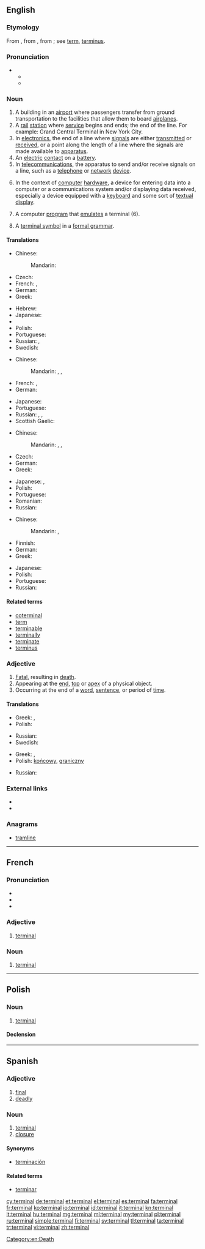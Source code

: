 ==English==
{{wikipedia|dab=terminal}}

===Etymology===
From {{etyl|fr}} {{term|terminal|lang=fr}}, from {{etyl|LL.}} {{term|terminalis||pertaining to a boundary or to the end, terminal, final}}, from {{etyl|la}} {{term|terminus||a bound, boundary, limit, end}}; see [[term]], [[terminus]].

===Pronunciation===
* {{a|US}}
** {{IPA|/ˈtərmɪnəl/}}
** {{X-SAMPA|/"t@rmIn@l/}}

===Noun===
{{en-noun}}

# A building in an [[airport]] where passengers transfer from ground transportation to the facilities that allow them to board [[airplanes]].
# A [[rail]] [[station]] where [[service]] begins and ends; the end of the line. For example: Grand Central Terminal in New York City.
# In [[electronics]], the end of a line where [[signal]]s are either [[transmit]]ted or [[receive]]d, or a point along the length of a line where the signals are made available to [[apparatus]].
# An [[electric]] [[contact]] on a [[battery]].
# In [[telecommunications]], the apparatus to send and/or receive signals on a line, such as a [[telephone]] or [[network]] [[device]].
# {{computing}} In the context of [[computer]] [[hardware]], a device for entering data into a computer or a communications system and/or displaying data received, especially a device equipped with a [[keyboard]] and some sort of [[textual]] [[display]].
# {{computing}} A computer [[program]] that [[emulate]]s a terminal (6).
# {{computing theory}} A [[terminal symbol]] in a [[formal grammar]].

====Translations====
{{trans-top|airport building}}
* Chinese:
*: Mandarin: {{t|cmn|航站|tr=hángzhàn|sc=Hani}}
* Czech: {{t-|cs|terminál|m}}
* French: {{t|fr|terminal|m}}, {{t|fr|aérogare|f}}
* German: {{t|de|Terminal|m|n}}
* Greek: {{t-|el|τερματικός σταθμός|m|tr=termatikós stathmós}}
{{trans-mid}}
* Hebrew: {{t-|he|בית נתיבות|tr=beit niteevot}}
* Japanese: {{t|ja|ターミナル|tr=tāminaru|sc=Jpan}}
* {{trreq|no}}
* Polish: {{t+|pl|terminal|m}}
* Portuguese: {{t|pt|terminal|m}}
* Russian: {{t+|ru|аэровокзал|m|tr=aerovokzál}}, {{t+|ru|терминал|m|tr=terminál}}
* Swedish: {{t+|sv|terminal|c}}
{{trans-bottom}}

{{trans-top|railway station}}
* Chinese:
*: Mandarin: {{t|cmn|總站|sc=Hani}}, {{t|cmn|总站|tr=zǒngzhàn|sc=Hani}}, {{t|cmn|站|tr=zhàn|sc=Hani}}
* French: {{t|fr|gare|f}}, {{t|fr|station|f}}
* German: {{t|de|Bahnhof|m}}
{{trans-mid}}
* Japanese: {{t|ja|駅|tr=えき, eki|sc=Jpan}}
* Portuguese: {{t|pt|terminal|m}}
* Russian: {{t|ru|вокзал|m|tr=vokzál|sc=Cyrl}}, {{t|ru|терминал|m|tr=terminál|sc=Cyrl}}, {{t|ru|станция|f|tr=stáncija|sc=Cyrl}}
* Scottish Gaelic: {{t-|gd|ceann-rèile|m}}
{{trans-bottom}}

{{trans-top|device for entering data into a computer}}
* Chinese:
*: Mandarin: {{t|cmn|終端機|sc=Hani}}, {{t|cmn|终端机|tr=zhōngduānjī|sc=Hani}}, {{t|cmn|末端|tr=mòduān|sc=Hani}}
* Czech: {{t-|cs|terminál|m}}
* German: {{t|de|Terminal|m|n}}
* Greek: {{t+|el|τερματικό|n|tr=termatikó}}
{{trans-mid}}
* Japanese: {{t|ja|端末|tr=たんまつ, tanmatsu|sc=Jpan}}, {{t|ja|ターミナル|tr=tāminaru|sc=Jpan}}
* Polish: {{t+|pl|terminal|m}}
* Portuguese: {{t|pt|terminal|m}}
* Romanian: {{t-|ro|terminal|n}}
* Russian: {{t+|ru|терминал|m|tr=terminál}}
{{trans-bottom}}

{{trans-top|computer program that emulates a terminal}}
* Chinese:
*: Mandarin: {{t|cmn|終端|sc=Hani}}, {{t|cmn|终端|tr=zhōngduān|sc=Hani}}
* Finnish: {{t+|fi|terminaali}}
* German: {{t|de|Terminal|m|n}}
* Greek: {{t-|el|ιδεατό τερματικό|n|tr=ideató termatikó}}
{{trans-mid}}
* Japanese: {{t|ja|ターミナル|tr=tāminaru|sc=Jpan}}
* Polish: {{t+|pl|terminal|m}}
* Portuguese: {{t|pt|terminal|m}}
* Russian: {{t+|ru|терминал|m|tr=terminál}}
{{trans-bottom}}

====Related terms====
* [[coterminal]]
* [[term]]
* [[terminable]]
* [[terminally]]
* [[terminate]]
* [[terminus]]

===Adjective===
{{en-adj|-}}

# [[fatal|Fatal]], resulting in [[death]].
# Appearing at the [[end]], [[top]] or [[apex]] of a physical object.
# Occurring at the end of a [[word]], [[sentence]], or period of [[time]].

====Translations====
{{trans-top|fatal, resulting in death}}
* Greek: {{t-|el|καταληκτική ασθένεια|f|tr=kataliktikí asthéneia}}, {{t-|el|μοιραία ασθένεια|f|tr=moiraía asthéneia}}
* Polish: {{t+|pl|śmiertelny|m}}
{{trans-mid}}
* Russian: {{t|ru|смертельный|tr=smertélʹnyj|sc=Cyrl}}
* Swedish: {{t-|sv|dödlig}}
{{trans-bottom}}

{{trans-top|appearing at the end}}
* Greek: {{t+|el|τελικός|m|tr=telikós}}, {{t+|el|ληκτικός|m|tr=liktikós}}
* Polish: [[końcowy]], [[graniczny]] {{m}}
{{trans-mid}}
* Russian: {{t|ru|конечный|tr=konéčnyj|sc=Cyrl}}
{{trans-bottom}}

===External links===
* {{R:Webster 1913}}
* {{R:Century 1911}}

===Anagrams===
* [[tramline#English|tramline]]

[[Category:en:Death]]

----

==French==

===Pronunciation===
* {{IPA|/tɛʁ.mi.nal/|lang=fr}}
* {{audio|Fr-Paris--terminal.ogg|Audio (Paris)}}
* {{homophones|terminale|terminales|lang=fr}}

===Adjective===
{{fr-adj-al|termin}}

# [[#English|terminal]]

===Noun===
{{fr-noun|m|pl=terminaux}}

# [[#English|terminal]]

----

==Polish==

===Noun===
{{head|pl|noun|g=m}}

# [[#English|terminal]]

====Declension====
{{pl-decl-noun
|terminal|terminale
|terminalu <br />(terminala)|terminali<br />/terminalów
|terminalowi|terminalom
|terminal|terminale
|terminalem|terminalami
|terminalu|terminalach
|terminalu|terminale
}}

----

==Spanish==

===Adjective===
{{es-adj|pl=terminales}}

# [[final]]
# [[deadly]]

===Noun===
{{es-noun|m|pl=terminales}}

# [[terminal#English|terminal]]
# [[closure]]

====Synonyms====
* {{sense|closure}} [[terminación]]

====Related terms====
* [[terminar]]

[[cy:terminal]]
[[de:terminal]]
[[et:terminal]]
[[el:terminal]]
[[es:terminal]]
[[fa:terminal]]
[[fr:terminal]]
[[ko:terminal]]
[[io:terminal]]
[[id:terminal]]
[[it:terminal]]
[[kn:terminal]]
[[lt:terminal]]
[[hu:terminal]]
[[mg:terminal]]
[[ml:terminal]]
[[my:terminal]]
[[pl:terminal]]
[[ru:terminal]]
[[simple:terminal]]
[[fi:terminal]]
[[sv:terminal]]
[[tl:terminal]]
[[ta:terminal]]
[[tr:terminal]]
[[vi:terminal]]
[[zh:terminal]]